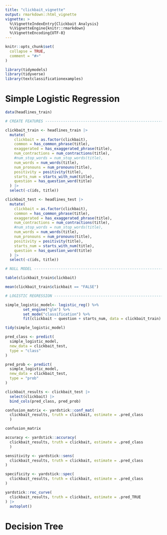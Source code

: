 ```yaml
---
title: "clickbait_vignette"
output: rmarkdown::html_vignette
vignette: >
  %\VignetteIndexEntry{Clickbait Analysis}
  %\VignetteEngine{knitr::rmarkdown}
  %\VignetteEncoding{UTF-8}
---
```


```r
knitr::opts_chunk$set(
  collapse = TRUE,
  comment = "#>"
)
```

```r
library(tidymodels)
library(tidyverse)
library(textclassificationexamples)
```

# Simple Logistic Regression 

```r
data(headlines_train)

# CREATE FEATURES ------------------------------------------------------------------------

clickbait_train <- headlines_train |>
  mutate(
    clickbait = as.factor(clickbait),
    common = has_common_phrase(title),
    exaggerated = has_exaggerated_phrase(title), 
    num_contractions = num_contractions(title),
    #num_stop_words = num_stop_words(title),
    num_words = num_words(title),
    num_pronouns = num_pronouns(title),
    positivity = positivity(title),
    starts_num = starts_with_num(title), 
    question = has_question_word(title)
  ) |>
  select(-c(ids, title))

clickbait_test <- headlines_test |>
  mutate(
    clickbait = as.factor(clickbait),
    common = has_common_phrase(title),
    exaggerated = has_exaggerated_phrase(title), 
    num_contractions = num_contractions(title),
    #num_stop_words = num_stop_words(title),
    num_words = num_words(title),
    num_pronouns = num_pronouns(title),
    positivity = positivity(title),
    starts_num = starts_with_num(title), 
    question = has_question_word(title)
  ) |>
  select(-c(ids, title))

# NULL MODEL -----------------------------------------------------------------------------

table(clickbait_train$clickbait)

mean(clickbait_train$clickbait == "FALSE")

# LOGISTIC REGRESSION --------------------------------------------------------------------

simple_logistic_model<- logistic_reg() %>%
        set_engine("glm") %>%
        set_mode("classification") %>%
        fit(clickbait ~ question + starts_num, data = clickbait_train)

tidy(simple_logistic_model)  
```

```r
pred_class <- predict(
  simple_logistic_model, 
  new_data = clickbait_test, 
  type = "class"
)

pred_prob <- predict(
  simple_logistic_model, 
  new_data = clickbait_test, 
  type = "prob"
)

clickbait_results <- clickbait_test |>
  select(clickbait) |>
  bind_cols(pred_class, pred_prob)

confusion_matrix <- yardstick::conf_mat(
  clickbait_results, truth = clickbait, estimate = .pred_class
  )

confusion_matrix

accuracy <- yardstick::accuracy(
  clickbait_results, truth = clickbait, estimate = .pred_class
  )

sensitivity <- yardstick::sens(
  clickbait_results, truth = clickbait, estimate = .pred_class
)

specificity <- yardstick::spec(
  clickbait_results, truth = clickbait, estimate = .pred_class
)

yardstick::roc_curve(
  clickbait_results, truth = clickbait, estimate = .pred_TRUE
) |>
  autoplot()
```

# Decision Tree 

```r

```




